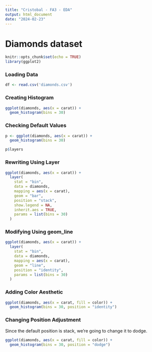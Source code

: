 ---
title: "Cristobal - FA3 - EDA"
output: html_document
date: "2024-02-23"
---
# Diamonds dataset

```{r setup, include=FALSE}
knitr::opts_chunk$set(echo = TRUE)
library(ggplot2)
```

### Loading Data
```{r}
df <- read.csv('diamonds.csv')
```

### Creating Histogram
```{r}
ggplot(diamonds, aes(x = carat)) + 
  geom_histogram(bins = 30)
```

### Checking Default Values
```{r}
p <- ggplot(diamonds, aes(x = carat)) + 
  geom_histogram(bins = 30)

p$layers
```

### Rewriting Using Layer
```{r}
ggplot(diamonds, aes(x = carat)) + 
  layer(
    stat = "bin", 
    data = diamonds, 
    mapping = aes(x = carat), 
    geom = "bar", 
    position = "stack", 
    show.legend = NA, 
    inherit.aes = TRUE,
    params = list(bins = 30)
  )
```

### Modifying Using geom_line
```{r}
ggplot(diamonds, aes(x = carat)) + 
  layer(
    stat = "bin", 
    data = diamonds, 
    mapping = aes(x = carat), 
    geom = "line", 
    position = "identity", 
    params = list(bins = 30)
  )
```

### Adding Color Aesthetic
```{r}
ggplot(diamonds, aes(x = carat, fill = color)) + 
  geom_histogram(bins = 30, position = "identity")
```

### Changing Position Adjustment

Since the default position is stack, we're going to change it to dodge.
```{r}
ggplot(diamonds, aes(x = carat, fill = color)) + 
  geom_histogram(bins = 30, position = "dodge")
```

```{r}

```

```{r}

```

```{r}

```